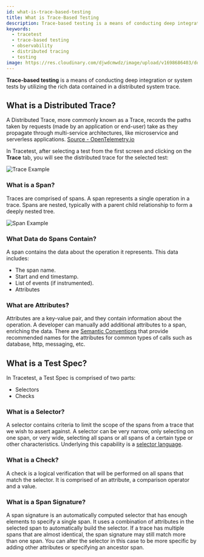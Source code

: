 ---
id: what-is-trace-based-testing
title: What is Trace-Based Testing
description: Trace-based testing is a means of conducting deep integration or system tests by utilizing the rich data contained in a distributed system trace.
keywords:
  - tracetest
  - trace-based testing
  - observability
  - distributed tracing
  - testing
image: https://res.cloudinary.com/djwdcmwdz/image/upload/v1698686403/docs/Blog_Thumbnail_14_rsvkmo.jpg
---

**Trace-based testing** is a means of conducting deep integration or system tests by utilizing the rich data contained in a distributed system trace.

## What is a Distributed Trace?

A Distributed Trace, more commonly known as a Trace, records the paths taken by requests (made by an application or end-user) take as they propagate through multi-service architectures, like microservice and serverless applications. [Source - OpenTelemetry.io](https://opentelemetry.io/docs/concepts/observability-primer/)

In Tracetest, after selecting a test from the first screen and clicking on the **Trace** tab, you will see the distributed trace for the selected test:

![Trace Example](../img/trace-example.png)

### What is a Span?

Traces are comprised of spans. A span represents a single operation in a trace. Spans are nested, typically with a parent child relationship to form a deeply nested tree.

![Span Example](../img/span-example.png)

### What Data do Spans Contain?

A span contains the data about the operation it represents. This data includes:

- The span name.
- Start and end timestamp.
- List of events (if instrumented).
- Attributes

### What are Attributes?

Attributes are a key-value pair, and they contain information about the operation. A developer can manually add additional attributes to a span, enriching the data. There are [Semantic Conventions](https://opentelemetry.io/docs/reference/specification/trace/semantic_conventions/) that provide recommended names for the attributes for common types of calls such as database, http, messaging, etc.

## What is a Test Spec?

In Tracetest, a Test Spec is comprised of two parts:

- Selectors
- Checks

### What is a Selector?

A selector contains criteria to limit the scope of the spans from a trace that we wish to assert against. A selector can be very narrow, only selecting on one span, or very wide, selecting all spans or all spans of a certain type or other characteristics. Underlying this capability is a [selector language](/concepts/selectors).


### What is a Check?

A check is a logical verification that will be performed on all spans that match the selector. It is comprised of an attribute, a comparison operator and a value.

### What is a Span Signature?

A span signature is an automatically computed selector that has enough elements to specify a single span. It uses a combination of attributes in the selected span to automatically build the selector. If a trace has multiple spans that are almost identical, the span signature may still match more than one span. You can alter the selector in this case to be more specific by adding other attributes or specifying an ancestor span.
